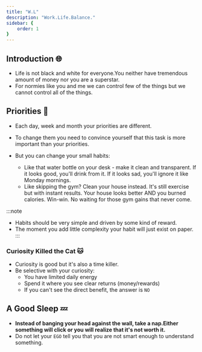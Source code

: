 ```yaml
---
title: "W.L"
description: "Work.Life.Balance."
sidebar: {
    order: 1
}
---
```


## Introduction 🌐

- Life is not black and white for everyone.You neither have tremendous amount of money nor you are a superstar.
- For normies like you and me we can control few of the things but we cannot control all of the things.

## Priorities 📝

- Each day, week and month your priorities are different.
- To change them you need to convince yourself that this task is more important than your priorities.

- But you can change your small habits:

  - Like that water bottle on your desk - make it clean and transparent. If it looks good, you'll drink from it. If it looks sad, you'll ignore it like Monday mornings.
  - Like skipping the gym? Clean your house instead. It's still exercise but with instant results. Your house looks better AND you burned calories. Win-win. No waiting for those gym gains that never come.

:::note
- Habits should be very simple and driven by some kind of reward.
- The moment you add little complexity your habit will just exist on paper.
:::

### Curiosity Killed the Cat 🐱

- Curiosity is good but it's also a time killer.
- Be selective with your curiosity:
  - You have limited daily energy
  - Spend it where you see clear returns (money/rewards)
  - If you can't see the direct benefit, the answer is `NO`

## A Good Sleep 💤

- **Instead of banging your head against the wall, take a nap.Either something will click or you will realize that it's not worth it.**
- Do not let your `EGO` tell you that you are not smart enough to understand something.
